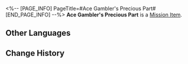 <%-- [PAGE_INFO]
PageTitle=#Ace Gambler's Precious Part#
[END_PAGE_INFO] --%>
{{Item Infobox
|id          = 140434
|image       = Item Ace Gambler's Precious Part.png{{subst:void|<!--$UPLOAD:<<SpriteOutput/ItemFigures/140013.png>-<Item Ace Gambler's Precious Part.png>-<Item Icons>>-->}}
|type        = Mission Item
|invCategory = Missions
|rarity      = 4
|effect      = 
|description = A part given to you by an Intellitron guest known as the "Ace Gambler." It is said to contain a miniature transmitter that manipulates the outcome of the capsule machine, but it is no longer functional.
}}
{{Description|''"Don't frown all day. Put a smile on that face!"''}}
'''Ace Gambler's Precious Part''' is a [[Mission Item]].

==Other Languages==
{{Other Languages
|en   = Ace Gambler's Precious Part
|zhs  = 赌神的珍贵零件
|zht  = 賭神的珍貴零件
|ja   = ゴッド・ギャンブラーの貴重なパーツ
|ko   = 도박의 신의 진기한 부속품
|es   = Componente valioso del Dios del Juego
|fr   = Pièce précieuse du Dieu des paris
|ru   = Ценная деталь Бога Азарта
|th   = อะไหล่ล้ำค่าของเจ้าแห่งการเดิมพัน
|vi   = Linh Kiện Quý Giá Của Thần Bài
|de   = Das wertvolle Teil vom Gott des Glücksspiels
|id   = Komponen Berharga Dewa Judi
|pt   = Parte Preciosa do Ás das Apostas
}}

==Change History==
{{Change History|2.0}}